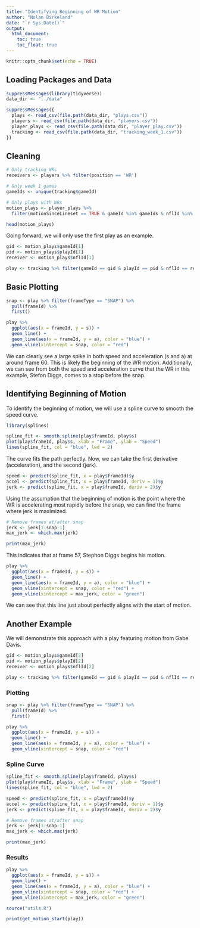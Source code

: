 ```yaml
---
title: "Identifying Beginning of WR Motion"
author: "Nolan Birkeland"
date: "`r Sys.Date()`"
output: 
  html_document:
    toc: true
    toc_float: true
---
```


```r
knitr::opts_chunk$set(echo = TRUE)
```

## Loading Packages and Data

```r
suppressMessages(library(tidyverse))
data_dir <- "../data"

suppressMessages({
  plays <- read_csv(file.path(data_dir, "plays.csv"))
  players <- read_csv(file.path(data_dir, "players.csv"))
  player_plays <- read_csv(file.path(data_dir, "player_play.csv"))
  tracking <- read_csv(file.path(data_dir, "tracking_week_1.csv"))
})
```

## Cleaning

```r
# Only tracking WRs
receivers <- players %>% filter(position == 'WR')

# Only week 1 games
gameIds <- unique(tracking$gameId)

# Only plays with WRs
motion_plays <- player_plays %>%
  filter(motionSinceLineset == TRUE & gameId %in% gameIds & nflId %in% receivers$nflId)

head(motion_plays)
```

Going forward, we will only use the first play as an example.

```r
gid <- motion_plays$gameId[1]
pid <- motion_plays$playId[1]
receiver <- motion_plays$nflId[1]

play <- tracking %>% filter(gameId == gid & playId == pid & nflId == receiver)
```

## Basic Plotting

```r
snap <- play %>% filter(frameType == "SNAP") %>%
  pull(frameId) %>%
  first()

play %>%
  ggplot(aes(x = frameId, y = s)) +
  geom_line() +
  geom_line(aes(x = frameId, y = a), color = "blue") + 
  geom_vline(xintercept = snap, color = "red")
```

We can clearly see a large spike in both speed and acceleration (s and a) at around frame 60. This is likely the beginning of the WR motion. Additionally, we can see from both the speed and acceleration curve that the WR in this example, Stefon Diggs, comes to a stop before the snap.

## Identifying Beginning of Motion

To identify the beginning of motion, we will use a spline curve to smooth the speed curve. 

```r
library(splines)

spline_fit <- smooth.spline(play$frameId, play$s)
plot(play$frameId, play$s, xlab = "Frame", ylab = "Speed")
lines(spline_fit, col = "blue", lwd = 2)
```

The curve fits the path perfectly. Now, we can take the first derivative (acceleration), and the second (jerk).

```r
speed <- predict(spline_fit, x = play$frameId)$y
accel <- predict(spline_fit, x = play$frameId, deriv = 1)$y
jerk <- predict(spline_fit, x = play$frameId, deriv = 2)$y
```

Using the assumption that the beginning of motion is the point where the WR is accelerating most rapidly before the snap, we can find the frame where jerk is maximized.

```r
# Remove frames at/after snap
jerk <- jerk[1:snap-1]
max_jerk <- which.max(jerk)

print(max_jerk)
```

This indicates that at frame 57, Stephon Diggs begins his motion.

```r
play %>%
  ggplot(aes(x = frameId, y = s)) +
  geom_line() +
  geom_line(aes(x = frameId, y = a), color = "blue") + 
  geom_vline(xintercept = snap, color = "red") +
  geom_vline(xintercept = max_jerk, color = "green")
```

We can see that this line just about perfectly aligns with the start of motion.

## Another Example

We will demonstrate this approach with a play featuring motion from Gabe Davis.

```r
gid <- motion_plays$gameId[2]
pid <- motion_plays$playId[2]
receiver <- motion_plays$nflId[2]

play <- tracking %>% filter(gameId == gid & playId == pid & nflId == receiver)
```

### Plotting

```r
snap <- play %>% filter(frameType == "SNAP") %>%
  pull(frameId) %>%
  first()

play %>%
  ggplot(aes(x = frameId, y = s)) +
  geom_line() +
  geom_line(aes(x = frameId, y = a), color = "blue") + 
  geom_vline(xintercept = snap, color = "red")
```


### Spline Curve

```r
spline_fit <- smooth.spline(play$frameId, play$s)
plot(play$frameId, play$s, xlab = "Frame", ylab = "Speed")
lines(spline_fit, col = "blue", lwd = 2)

speed <- predict(spline_fit, x = play$frameId)$y
accel <- predict(spline_fit, x = play$frameId, deriv = 1)$y
jerk <- predict(spline_fit, x = play$frameId, deriv = 2)$y

# Remove frames at/after snap
jerk <- jerk[1:snap-1]
max_jerk <- which.max(jerk)

print(max_jerk)
```

### Results

```r
play %>%
  ggplot(aes(x = frameId, y = s)) +
  geom_line() +
  geom_line(aes(x = frameId, y = a), color = "blue") + 
  geom_vline(xintercept = snap, color = "red") +
  geom_vline(xintercept = max_jerk, color = "green")
```

```r
source("utils.R")

print(get_motion_start(play))
```


